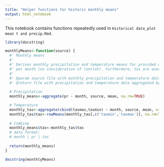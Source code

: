 ```yaml
---
title: "Helper functions for historic monthly means"
output: html_notebook
---
```


This notebook contains functions repeatedly used in `Historical data_plot mean t and precip.Rmd`. 

```r
library(docstring)

monthlyMeans<-function(source) {
  #' Monthly means
  #' 
  #' Derives monthly precipitation and temperature means for provided dataset. Both variables are aggregated 
  #' per month (no consideration of lon+lat). Furthermore, tas are averaged by (tasmax+tasmin)/2. 
  #' 
  #' @param source file with monthly precipitation and temperature data
  #' @return file with precipitation and temperature data aggregated by months
  
  # Precipitation
  monthly_means<-aggregate(pr ~ month, source, mean, na.rm=TRUE)

  # Temperature
  monthly_tas<-aggregate(cbind(tasmax,tasmin) ~ month, source, mean, na.rm=TRUE)
  monthly_tas$tas<-rowMeans(monthly_tas[,c('tasmin','tasmax')], na.rm=TRUE)
  
  # Combine
  monthly_means$tas<-monthly_tas$tas
  # data format:
  # month | pr | tas
  
  return(monthly_means)
}

docstring(monthlyMeans)
```


